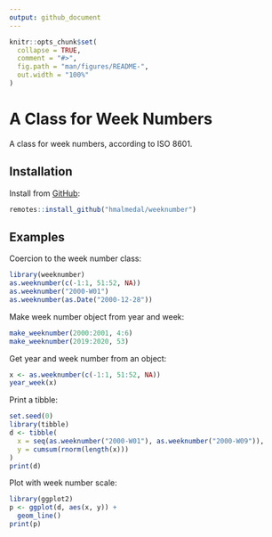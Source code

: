 ```yaml
---
output: github_document
---
```


<!-- README.md is generated from README.Rmd. Please edit that file -->

```r
knitr::opts_chunk$set(
  collapse = TRUE,
  comment = "#>",
  fig.path = "man/figures/README-",
  out.width = "100%"
)
```
# A Class for Week Numbers

A class for week numbers, according to ISO 8601.

## Installation

Install from [GitHub](https://github.com/hmalmedal/weeknumber):

```r
remotes::install_github("hmalmedal/weeknumber")
```

## Examples

Coercion to the week number class:

```r
library(weeknumber)
as.weeknumber(c(-1:1, 51:52, NA))
as.weeknumber("2000-W01")
as.weeknumber(as.Date("2000-12-28"))
```

Make week number object from year and week:

```r
make_weeknumber(2000:2001, 4:6)
make_weeknumber(2019:2020, 53)
```

Get year and week number from an object:

```r
x <- as.weeknumber(c(-1:1, 51:52, NA))
year_week(x)
```

Print a tibble:

```r
set.seed(0)
library(tibble)
d <- tibble(
  x = seq(as.weeknumber("2000-W01"), as.weeknumber("2000-W09")),
  y = cumsum(rnorm(length(x)))
)
print(d)
```

Plot with week number scale:

```r
library(ggplot2)
p <- ggplot(d, aes(x, y)) +
  geom_line()
print(p)
```
